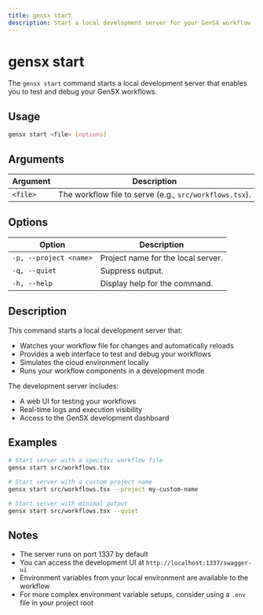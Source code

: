```yaml
---
title: gensx start
description: Start a local development server for your GenSX workflow
---
```


# gensx start

The `gensx start` command starts a local development server that enables you to test and debug your GenSX workflows.

## Usage

```bash
gensx start <file> [options]
```

## Arguments

| Argument | Description                                             |
| -------- | ------------------------------------------------------- |
| `<file>` | The workflow file to serve (e.g., `src/workflows.tsx`). |

## Options

| Option                 | Description                        |
| ---------------------- | ---------------------------------- |
| `-p, --project <name>` | Project name for the local server. |
| `-q, --quiet`          | Suppress output.                   |
| `-h, --help`           | Display help for the command.      |

## Description

This command starts a local development server that:

- Watches your workflow file for changes and automatically reloads
- Provides a web interface to test and debug your workflows
- Simulates the cloud environment locally
- Runs your workflow components in a development mode

The development server includes:

- A web UI for testing your workflows
- Real-time logs and execution visibility
- Access to the GenSX development dashboard

## Examples

```bash
# Start server with a specific workflow file
gensx start src/workflows.tsx

# Start server with a custom project name
gensx start src/workflows.tsx --project my-custom-name

# Start server with minimal output
gensx start src/workflows.tsx --quiet
```

## Notes

- The server runs on port 1337 by default
- You can access the development UI at `http://localhost:1337/swagger-ui`
- Environment variables from your local environment are available to the workflow
- For more complex environment variable setups, consider using a `.env` file in your project root
